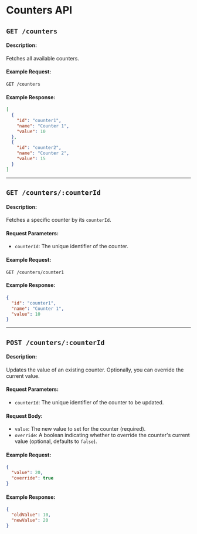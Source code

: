 # Counters API

## `GET /counters`

#### Description:

Fetches all available counters.

#### Example Request:

```
GET /counters
```

#### Example Response:

```json
[
  {
    "id": "counter1",
    "name": "Counter 1",
    "value": 10
  },
  {
    "id": "counter2",
    "name": "Counter 2",
    "value": 15
  }
]
```

---

## `GET /counters/:counterId`

#### Description:

Fetches a specific counter by its `counterId`.

#### Request Parameters:

- `counterId`: The unique identifier of the counter.

#### Example Request:

```
GET /counters/counter1
```

#### Example Response:

```json
{
  "id": "counter1",
  "name": "Counter 1",
  "value": 10
}
```

---

## `POST /counters/:counterId`

#### Description:

Updates the value of an existing counter. Optionally, you can override the current value.

#### Request Parameters:

- `counterId`: The unique identifier of the counter to be updated.

#### Request Body:

- `value`: The new value to set for the counter (required).
- `override`: A boolean indicating whether to override the counter's current value (optional, defaults to `false`).

#### Example Request:

```json
{
  "value": 20,
  "override": true
}
```

#### Example Response:

```json
{
  "oldValue": 10,
  "newValue": 20
}
```
